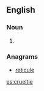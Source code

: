 ==English==

===Noun===
{{en-noun}}

# {{obsolete spelling of|cruelty|lang=en}}

===Anagrams===
* [[reticule#English|reticule]]

[[es:crueltie]]